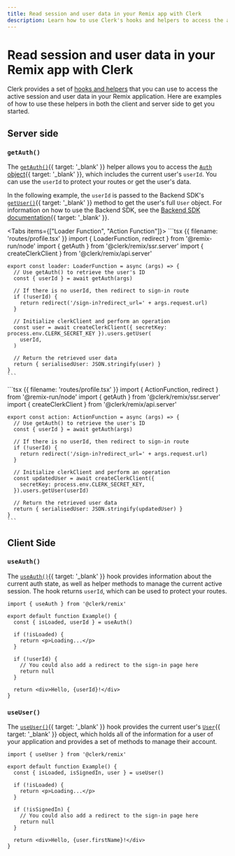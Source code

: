 ```yaml
---
title: Read session and user data in your Remix app with Clerk
description: Learn how to use Clerk's hooks and helpers to access the active session and user data in your Remix application.
---
```


# Read session and user data in your Remix app with Clerk

Clerk provides a set of [hooks and helpers](/docs/references/nextjs/overview#client-side-helpers) that you can use to access the active session and user data in your Remix application. Here are examples of how to use these helpers in both the client and server side to get you started.

## Server side

### `getAuth()`

The [`getAuth()`](/docs/references/nextjs/get-auth){{ target: '_blank' }} helper allows you to access the [`Auth` object](/docs/references/nextjs/auth-object){{ target: '_blank' }}, which includes the current user's `userId`. You can use the `userId` to protect your routes or get the user's data.

In the following example, the `userId` is passed to the Backend SDK's [`getUser()`](/docs/references/backend/user/get-user){{ target: '_blank' }} method to get the user's full `User` object. For information on how to use the Backend SDK, see the [Backend SDK documentation](/docs/references/backend/overview){{ target: '_blank' }}.

<Tabs items={["Loader Function", "Action Function"]}>
  <Tab>
    ```tsx {{ filename: 'routes/profile.tsx' }}
    import { LoaderFunction, redirect } from '@remix-run/node'
    import { getAuth } from '@clerk/remix/ssr.server'
    import { createClerkClient } from '@clerk/remix/api.server'

    export const loader: LoaderFunction = async (args) => {
      // Use getAuth() to retrieve the user's ID
      const { userId } = await getAuth(args)

      // If there is no userId, then redirect to sign-in route
      if (!userId) {
        return redirect('/sign-in?redirect_url=' + args.request.url)
      }

      // Initialize clerkClient and perform an operation
      const user = await createClerkClient({ secretKey: process.env.CLERK_SECRET_KEY }).users.getUser(
        userId,
      )

      // Return the retrieved user data
      return { serialisedUser: JSON.stringify(user) }
    }
    ```
  </Tab>

  <Tab>
    ```tsx {{ filename: 'routes/profile.tsx' }}
    import { ActionFunction, redirect } from '@remix-run/node'
    import { getAuth } from '@clerk/remix/ssr.server'
    import { createClerkClient } from '@clerk/remix/api.server'

    export const action: ActionFunction = async (args) => {
      // Use getAuth() to retrieve the user's ID
      const { userId } = await getAuth(args)

      // If there is no userId, then redirect to sign-in route
      if (!userId) {
        return redirect('/sign-in?redirect_url=' + args.request.url)
      }

      // Initialize clerkClient and perform an operation
      const updatedUser = await createClerkClient({
        secretKey: process.env.CLERK_SECRET_KEY,
      }).users.getUser(userId)

      // Return the retrieved user data
      return { serialisedUser: JSON.stringify(updatedUser) }
    }
    ```
  </Tab>
</Tabs>

## Client Side

### `useAuth()`

The [`useAuth()`](/docs/references/react/use-auth){{ target: '_blank' }} hook provides information about the current auth state, as well as helper methods to manage the current active session. The hook returns `userId`, which can be used to protect your routes.

```tsx {{ filename: 'routes/example.tsx' }}
import { useAuth } from '@clerk/remix'

export default function Example() {
  const { isLoaded, userId } = useAuth()

  if (!isLoaded) {
    return <p>Loading...</p>
  }

  if (!userId) {
    // You could also add a redirect to the sign-in page here
    return null
  }

  return <div>Hello, {userId}!</div>
}
```

### `useUser()`

The [`useUser()`](/docs/references/react/use-user){{ target: '_blank' }} hook provides the current user's [`User`](/docs/references/javascript/user/user){{ target: '_blank' }} object, which holds all of the information for a user of your application and provides a set of methods to manage their account.

```tsx {{ filename: 'routes/example.tsx' }}
import { useUser } from '@clerk/remix'

export default function Example() {
  const { isLoaded, isSignedIn, user } = useUser()

  if (!isLoaded) {
    return <p>Loading...</p>
  }

  if (!isSignedIn) {
    // You could also add a redirect to the sign-in page here
    return null
  }

  return <div>Hello, {user.firstName}!</div>
}
```
